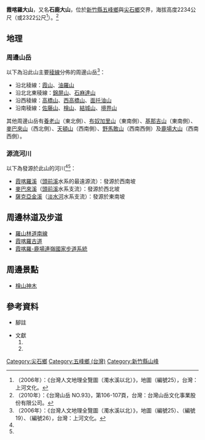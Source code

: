 {{Infobox Mountain
| 名稱 = 霞喀羅大山
| 照片 = 
| 照片說明 = 
| 海拔 = {{Convert|2234|m|ft|0|link=on}}
| 位置 = [[新竹縣|新竹縣]][[五峰鄉_(台灣)|五峰鄉]]、[[尖石鄉|尖石鄉]]
| 山脈 = [[雪山山脈|雪山山脈]]
| 相對高度 = 
| 座標 = 
| 地形圖 = 
| 類別 = 
| 年齡 = 
| 最近喷发 = 
| 首次登頂 =
| 攀登路線 =
| 最容易的攀登路線 =
| pushpin_map = Taiwan
| pushpin_map_caption = 
| latd=24 |latm=33 |lats=40.5 |latNS=N
| longd=121 |longm=11 |longs=37 |longEW=E
}}

'''霞喀羅大山'''，又名'''石鹿大山'''，位於[[新竹縣|新竹縣]][[五峰鄉_(台灣)|五峰鄉]]與[[尖石鄉|尖石鄉]]交界，海拔高度2234公尺（或2322公尺<ref>（2006年）：《台灣人文地理全覽圖（濁水溪以北）》，地圖（編號25），台灣：上河文化。</ref>）。<ref name = First>（2010年）：《台灣山岳 NO.93》，第106-107頁，台灣：台灣山岳文化事業股份有限公司。</ref>

==地理==
===周邊山岳===
以下為沿此山主要[[稜線|稜線]]分佈的周邊山岳<ref name = Second>（2006年）：《台灣人文地理全覽圖（濁水溪以北）》，地圖（編號25）、（編號19）、（編號26），台灣：上河文化。</ref>：
* 沿北稜線：[[霞山|霞山]]、[[油羅山|油羅山]]
* 沿北北東稜線：[[錦屏山|錦屏山]]、[[石麻達山|石麻達山]]
* 沿西稜線：[[高橋山|高橋山]]、[[西高橋山|西高橋山]]、[[面托油山|面托油山]]
* 沿南稜線：[[佐藤山|佐藤山]]、[[檜山|檜山]]、[[結城山|結城山]]、[[境界山|境界山]]
其他周邊山岳有[[養老山|養老山]]（東北側）、[[布奴加里山|布奴加里山]]（東南側）、[[基那吉山|基那吉山]]（東南側）、[[麥巴來山|麥巴來山]]（西北側）、[[天頓山|天頓山]]（西南側）、[[野馬敢山|野馬敢山]]（西南西側）及[[鹿場大山|鹿場大山]]（西南西側）。

===源流河川===
以下為發源於此山的河川<ref name = First/><ref name = Second/>：
* [[霞喀羅溪|霞喀羅溪]]（[[頭前溪|頭前溪]]水系的最遠源流）：發源於西南坡
* [[麥巴來溪|麥巴來溪]]（[[頭前溪|頭前溪]]水系支流）：發源於西北坡
* [[薩克亞金溪|薩克亞金溪]]（[[淡水河|淡水河]]水系支流）：發源於東南坡

==周邊林道及步道==
* [[羅山林道南線|羅山林道南線]]
* [[霞喀羅古道|霞喀羅古道]]
* [[霞喀羅-鹿場連嶺國家步道系統|霞喀羅-鹿場連嶺國家步道系統]]

==周邊景點==
* [[檜山神木|檜山神木]]

== 參考資料 ==
*腳註
<div class="references-small">
{{reflist|2}}
</div>

*文獻
*#{{Cite book | author =  | title = 《台灣山岳 NO.93 》 | location = 台灣 | publisher = 台灣山岳文化事業股份有限公司    | date = 2010年11月25日 | pages = |ISBN =   | accessdate = 2014-02-15 | url =  | language= 中文| quote = }}
*#{{Cite book | author =  | title = 《台灣人文地理全覽圖（濁水溪以北）》 | location = 台灣 | publisher = 上河文化   | date = 2006年3月 | pages = |ISBN = 9579758859  | accessdate = 2014-02-15 | url =  | language= 中文| quote = }}


[[Category:尖石鄉|Category:尖石鄉]]
[[Category:五峰鄉_(台灣)|Category:五峰鄉 (台灣)]]
[[Category:新竹縣山峰|Category:新竹縣山峰]]